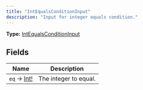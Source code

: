 ```yaml
---
title: "IntEqualsConditionInput"
description: "Input for integer equals condition."
---
```


**Type:** [IntEqualsConditionInput](/api-reference/types/intequalsconditioninput)

## Fields

| Name | Description |
|------|-------------|
| `eq` → [Int!](/api-reference/types/int) | The integer to equal. |

